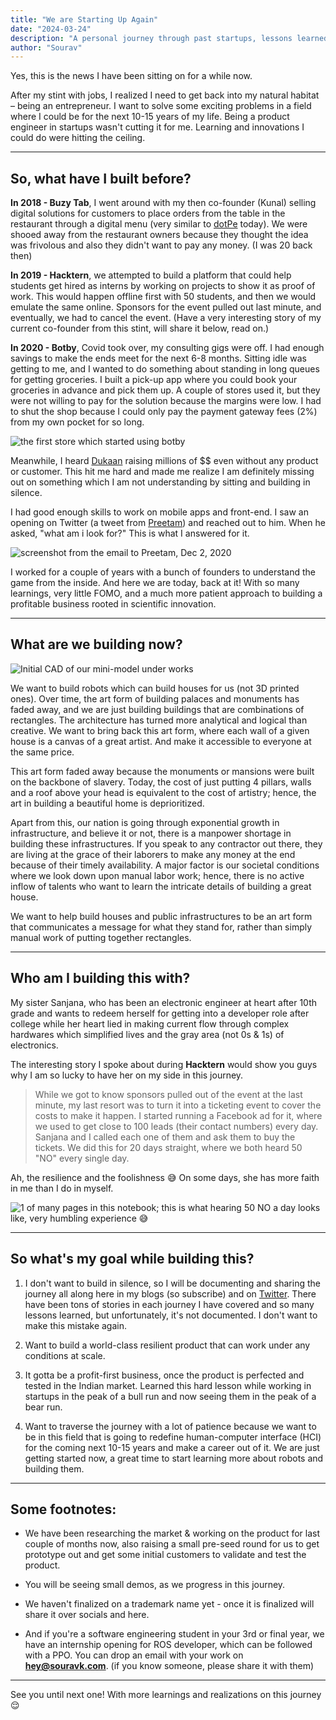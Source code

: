 ```yaml
---
title: "We are Starting Up Again"
date: "2024-03-24"
description: "A personal journey through past startups, lessons learned, and the vision for building robots that can create beautiful architecture while addressing India's infrastructure challenges."
author: "Sourav"
---
```


Yes, this is the news I have been sitting on for a while now.

After my stint with jobs, I realized I need to get back into my natural habitat – being an entrepreneur.
I want to solve some exciting problems in a field where I could be for the next 10-15 years of my life.
Being a product engineer in startups wasn't cutting it for me. Learning and innovations I could do were hitting the ceiling.

---

## So, what have I built before?

**In 2018 - Buzy Tab**, I went around with my then co-founder (Kunal) selling digital solutions for customers to place orders from the table in the restaurant through a digital menu (very similar to [dotPe](https://dotpe.in/) today). We were shooed away from the restaurant owners because they thought the idea was frivolous and also they didn't want to pay any money. (I was 20 back then)

**In 2019 - Hacktern**, we attempted to build a platform that could help students get hired as interns by working on projects to show it as proof of work. This would happen offline first with 50 students, and then we would emulate the same online. Sponsors for the event pulled out last minute, and eventually, we had to cancel the event. (Have a very interesting story of my current co-founder from this stint, will share it below, read on.)

**In 2020 - Botby**, Covid took over, my consulting gigs were off. I had enough savings to make the ends meet for the next 6-8 months. Sitting idle was getting to me, and I wanted to do something about standing in long queues for getting groceries.
I built a pick-up app where you could book your groceries in advance and pick them up. A couple of stores used it, but they were not willing to pay for the solution because the margins were low. I had to shut the shop because I could only pay the payment gateway fees (2%) from my own pocket for so long.

![the first store which started using botby](https://substack-post-media.s3.amazonaws.com/public/images/5e756804-46d9-43f8-9666-2c208538786b_2981x3032.png)

Meanwhile, I heard [Dukaan](https://mydukaan.io/) raising millions of $$ even without any product or customer. This hit me hard and made me realize I am definitely missing out on something which I am not understanding by sitting and building in silence.

I had good enough skills to work on mobile apps and front-end. I saw an opening on Twitter (a tweet from [Preetam](https://twitter.com/hipreetam93)) and reached out to him. When he asked, "what am i look for?" This is what I answered for it.

![screenshot from the email to Preetam, Dec 2, 2020](https://substack-post-media.s3.amazonaws.com/public/images/768bfe32-9953-469d-80ef-4ed0ae3bb14a_583x171.png)

I worked for a couple of years with a bunch of founders to understand the game from the inside.
And here we are today, back at it!
With so many learnings, very little FOMO, and a much more patient approach to building a profitable business rooted in scientific innovation.

---

## What are we building now?

![Initial CAD of our mini-model under works](https://substack-post-media.s3.amazonaws.com/public/images/772a5f65-71a1-4243-9d6e-615b12d8dad6_1221x776.png)

We want to build robots which can build houses for us (not 3D printed ones). Over time, the art form of building palaces and monuments has faded away, and we are just building buildings that are combinations of rectangles.
The architecture has turned more analytical and logical than creative.
We want to bring back this art form, where each wall of a given house is a canvas of a great artist. And make it accessible to everyone at the same price.

This art form faded away because the monuments or mansions were built on the backbone of slavery.
Today, the cost of just putting 4 pillars, walls and a roof above your head is equivalent to the cost of artistry; hence, the art in building a beautiful home is deprioritized.

Apart from this, our nation is going through exponential growth in infrastructure, and believe it or not, there is a manpower shortage in building these infrastructures.
If you speak to any contractor out there, they are living at the grace of their laborers to make any money at the end because of their timely availability.
A major factor is our societal conditions where we look down upon manual labor work; hence, there is no active inflow of talents who want to learn the intricate details of building a great house.

We want to help build houses and public infrastructures to be an art form that communicates a message for what they stand for, rather than simply manual work of putting together rectangles.

---

## Who am I building this with?

My sister Sanjana, who has been an electronic engineer at heart after 10th grade and wants to redeem herself for getting into a developer role after college while her heart lied in making current flow through complex hardwares which simplified lives and the gray area (not 0s & 1s) of electronics.

The interesting story I spoke about during **Hacktern** would show you guys why I am so lucky to have her on my side in this journey.

> While we got to know sponsors pulled out of the event at the last minute, my last resort was to turn it into a ticketing event to cover the costs to make it happen.
> I started running a Facebook ad for it, where we used to get close to 100 leads (their contact numbers) every day.
> Sanjana and I called each one of them and ask them to buy the tickets.
> We did this for 20 days straight, where we both heard 50 "NO" every single day.

Ah, the resilience and the foolishness 😅
On some days, she has more faith in me than I do in myself.

![1 of many pages in this notebook; this is what hearing 50 NO a day looks like, very humbling experience 😅](https://substack-post-media.s3.amazonaws.com/public/images/d714ab93-50ce-45bc-8e46-da24f39f9804_4031x3023.png)

---

## So what's my goal while building this?

1. I don't want to build in silence, so I will be documenting and sharing the journey all along here in my blogs (so subscribe) and on [Twitter](https://twitter.com/sourav_bz). There have been tons of stories in each journey I have covered and so many lessons learned, but unfortunately, it's not documented. I don't want to make this mistake again.

2. Want to build a world-class resilient product that can work under any conditions at scale.

3. It gotta be a profit-first business, once the product is perfected and tested in the Indian market. Learned this hard lesson while working in startups in the peak of a bull run and now seeing them in the peak of a bear run.

4. Want to traverse the journey with a lot of patience because we want to be in this field that is going to redefine human-computer interface (HCI) for the coming next 10-15 years and make a career out of it. We are just getting started now, a great time to start learning more about robots and building them.

---

## Some footnotes:

- We have been researching the market & working on the product for last couple of months now, also raising a small pre-seed round for us to get prototype out and get some initial customers to validate and test the product.

- You will be seeing small demos, as we progress in this journey.

- We haven't finalized on a trademark name yet - once it is finalized will share it over socials and here.

- And if you're a software engineering student in your 3rd or final year, we have an internship opening for ROS developer, which can be followed with a PPO. You can drop an email with your work on **hey@souravk.com**. (if you know someone, please share it with them)

---

See you until next one!
With more learnings and realizations on this journey 😌
